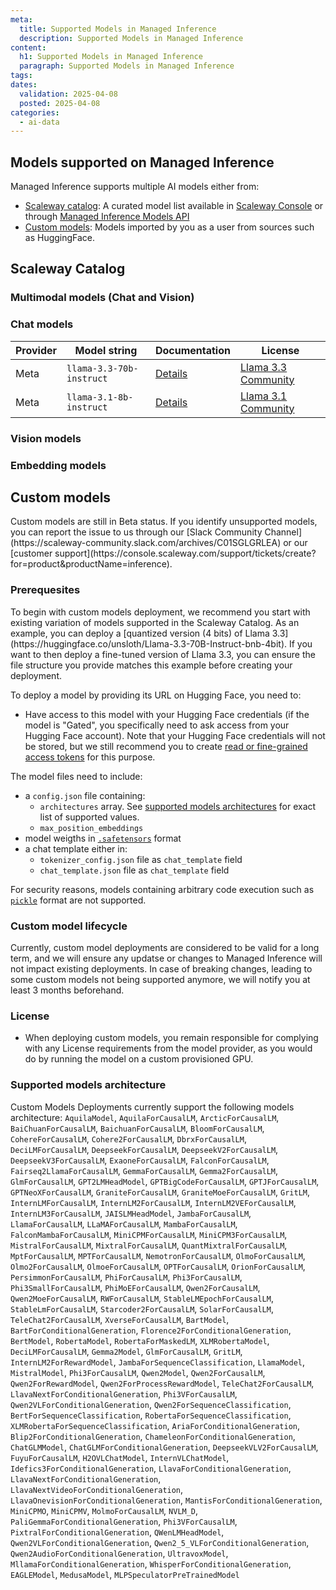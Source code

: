 ```yaml
---
meta:
  title: Supported Models in Managed Inference
  description: Supported Models in Managed Inference
content:
  h1: Supported Models in Managed Inference
  paragraph: Supported Models in Managed Inference
tags:
dates:
  validation: 2025-04-08
  posted: 2025-04-08
categories:
  - ai-data
---
```


## Models supported on Managed Inference

Managed Inference supports multiple AI models either from:
- [Scaleway catalog]((#scaleway-catalog)): A curated model list available in [Scaleway Console](https://console.scaleway.com/inference/deployments/) or through [Managed Inference Models API](https://www.scaleway.com/en/developers/api/inference/#path-models-list-models)
- [Custom models](#custom-models): Models imported by you as a user from sources such as HuggingFace.

## Scaleway Catalog

### Multimodal models (Chat and Vision)

### Chat models

| Provider | Model string | Documentation | License |
|-----------------|-----------------|-----------------|-----------------|
| Meta        | `llama-3.3-70b-instruct`  | [Details](https://www.scaleway.com/en/docs/managed-inference/reference-content/llama-3.3-70b-instruct/) | [Llama 3.3 Community](https://www.llama.com/llama3_3/license/) |
| Meta        | `llama-3.1-8b-instruct`  | [Details](https://www.scaleway.com/en/docs/managed-inference/reference-content/llama-3.1-8b-instruct/) | [Llama 3.1 Community](https://llama.meta.com/llama3_1/license/) |

### Vision models

### Embedding models

## Custom models

<Message type="note">
  Custom models are still in Beta status. If you identify unsupported models, you can report the issue to us through our [Slack Community Channel](https://scaleway-community.slack.com/archives/C01SGLGRLEA) or our [customer support](https://console.scaleway.com/support/tickets/create?for=product&productName=inference).
</Message>

### Prerequesites

<Message type="tip">
  To begin with custom models deployment, we recommend you start with existing variation of models supported in the Scaleway Catalog. As an example, you can deploy a [quantized version (4 bits) of Llama 3.3](https://huggingface.co/unsloth/Llama-3.3-70B-Instruct-bnb-4bit). If you want to then deploy a fine-tuned version of Llama 3.3, you can ensure the file structure you provide matches this example before creating your deployment.
</Message>

To deploy a model by providing its URL on Hugging Face, you need to:
- Have access to this model with your Hugging Face credentials (if the model is "Gated", you specifically need to ask access from your Hugging Face account). Note that your Hugging Face credentials will not be stored, but we still recommend you to create [read or fine-grained access tokens](https://huggingface.co/docs/hub/security-tokens) for this purpose. 

The model files need to include:
- a `config.json` file containing:
  - `architectures` array. See [supported models architectures](#supported-models-architecture) for exact list of supported values.
  - `max_position_embeddings`
- model weigths in [`.safetensors`](https://huggingface.co/docs/safetensors/index) format
- a chat template either in:
  - `tokenizer_config.json` file as `chat_template` field
  - `chat_template.json` file as `chat_template` field

For security reasons, models containing arbitrary code execution such as [`pickle`](https://docs.python.org/3/library/pickle.html) format are not supported. 

### Custom model lifecycle

Currently, custom model deployments are considered to be valid for a long term, and we will ensure any updatse or changes to Managed Inference will not impact existing deployments.
In case of breaking changes, leading to some custom models not being supported anymore, we will notify you at least 3 months beforehand.

### License

- When deploying custom models, you remain responsible for complying with any License requirements from the model provider, as you would do by running the model on a custom provisioned GPU.

### Supported models architecture

Custom Models Deployments currently support the following models architecture: `AquilaModel`, `AquilaForCausalLM`, `ArcticForCausalLM`, `BaiChuanForCausalLM`, `BaichuanForCausalLM`, `BloomForCausalLM`, `CohereForCausalLM`, `Cohere2ForCausalLM`, `DbrxForCausalLM`, `DeciLMForCausalLM`, `DeepseekForCausalLM`, `DeepseekV2ForCausalLM`, `DeepseekV3ForCausalLM`, `ExaoneForCausalLM`, `FalconForCausalLM`, `Fairseq2LlamaForCausalLM`, `GemmaForCausalLM`, `Gemma2ForCausalLM`, `GlmForCausalLM`, `GPT2LMHeadModel`, `GPTBigCodeForCausalLM`, `GPTJForCausalLM`, `GPTNeoXForCausalLM`, `GraniteForCausalLM`, `GraniteMoeForCausalLM`, `GritLM`, `InternLMForCausalLM`, `InternLM2ForCausalLM`, `InternLM2VEForCausalLM`, `InternLM3ForCausalLM`, `JAISLMHeadModel`, `JambaForCausalLM`, `LlamaForCausalLM`, `LLaMAForCausalLM`, `MambaForCausalLM`, `FalconMambaForCausalLM`, `MiniCPMForCausalLM`, `MiniCPM3ForCausalLM`, `MistralForCausalLM`, `MixtralForCausalLM`, `QuantMixtralForCausalLM`, `MptForCausalLM`, `MPTForCausalLM`, `NemotronForCausalLM`, `OlmoForCausalLM`, `Olmo2ForCausalLM`, `OlmoeForCausalLM`, `OPTForCausalLM`, `OrionForCausalLM`, `PersimmonForCausalLM`, `PhiForCausalLM`, `Phi3ForCausalLM`, `Phi3SmallForCausalLM`, `PhiMoEForCausalLM`, `Qwen2ForCausalLM`, `Qwen2MoeForCausalLM`, `RWForCausalLM`, `StableLMEpochForCausalLM`, `StableLmForCausalLM`, `Starcoder2ForCausalLM`, `SolarForCausalLM`, `TeleChat2ForCausalLM`, `XverseForCausalLM`, `BartModel`, `BartForConditionalGeneration`, `Florence2ForConditionalGeneration`, `BertModel`, `RobertaModel`, `RobertaForMaskedLM`, `XLMRobertaModel`, `DeciLMForCausalLM`, `Gemma2Model`, `GlmForCausalLM`, `GritLM`, `InternLM2ForRewardModel`, `JambaForSequenceClassification`, `LlamaModel`, `MistralModel`, `Phi3ForCausalLM`, `Qwen2Model`, `Qwen2ForCausalLM`, `Qwen2ForRewardModel`, `Qwen2ForProcessRewardModel`, `TeleChat2ForCausalLM`, `LlavaNextForConditionalGeneration`, `Phi3VForCausalLM`, `Qwen2VLForConditionalGeneration`, `Qwen2ForSequenceClassification`, `BertForSequenceClassification`, `RobertaForSequenceClassification`, `XLMRobertaForSequenceClassification`, `AriaForConditionalGeneration`, `Blip2ForConditionalGeneration`, `ChameleonForConditionalGeneration`, `ChatGLMModel`, `ChatGLMForConditionalGeneration`, `DeepseekVLV2ForCausalLM`, `FuyuForCausalLM`, `H2OVLChatModel`, `InternVLChatModel`, `Idefics3ForConditionalGeneration`, `LlavaForConditionalGeneration`, `LlavaNextForConditionalGeneration`, `LlavaNextVideoForConditionalGeneration`, `LlavaOnevisionForConditionalGeneration`, `MantisForConditionalGeneration`, `MiniCPMO`, `MiniCPMV`, `MolmoForCausalLM`, `NVLM_D`, `PaliGemmaForConditionalGeneration`, `Phi3VForCausalLM`, `PixtralForConditionalGeneration`, `QWenLMHeadModel`, `Qwen2VLForConditionalGeneration`, `Qwen2_5_VLForConditionalGeneration`, `Qwen2AudioForConditionalGeneration`, `UltravoxModel`, `MllamaForConditionalGeneration`, `WhisperForConditionalGeneration`, `EAGLEModel`, `MedusaModel`, `MLPSpeculatorPreTrainedModel`


